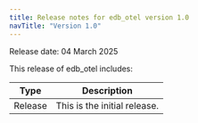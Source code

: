 ```yaml
---
title: Release notes for edb_otel version 1.0
navTitle: "Version 1.0"
---
```

Release date: 04 March 2025

This release of edb_otel includes:

| Type        | Description                                                                                                                                                                                                                         |
|-------------|-------------------------------------------------------------------------------------------------------------------------------------------------------------------------------------------------------------------------------------|
| Release | This is the initial release.|

